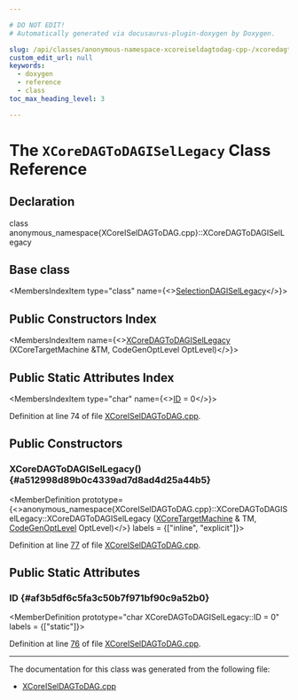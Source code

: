 ```yaml
---

# DO NOT EDIT!
# Automatically generated via docusaurus-plugin-doxygen by Doxygen.

slug: /api/classes/anonymous-namespace-xcoreiseldagtodag-cpp-/xcoredagtodagisellegacy
custom_edit_url: null
keywords:
  - doxygen
  - reference
  - class
toc_max_heading_level: 3

---
```





# The `XCoreDAGToDAGISelLegacy` Class Reference

<DoxygenPage pluginConfig={pluginConfig}>



## Declaration

<CodeBlock>class anonymous_namespace{XCoreISelDAGToDAG.cpp}::XCoreDAGToDAGISelLegacy</CodeBlock>

## Base class

<MembersIndex>

<MembersIndexItem
  type="class"
  name={<><a href="/docs/api/classes/llvm/selectiondagisellegacy">SelectionDAGISelLegacy</a></>}>
</MembersIndexItem>

</MembersIndex>

## Public Constructors Index

<MembersIndex>

<MembersIndexItem
  name={<><a href="#a512998d89b0c4339ad7d8ad4d25a44b5">XCoreDAGToDAGISelLegacy</a> (XCoreTargetMachine &amp;TM, CodeGenOptLevel OptLevel)</>}>
</MembersIndexItem>

</MembersIndex>

## Public Static Attributes Index

<MembersIndex>

<MembersIndexItem
  type="char"
  name={<><a href="#af3b5df6c5fa3c50b7f971bf90c9a52b0">ID</a> = 0</>}>
</MembersIndexItem>

</MembersIndex>


Definition at line 74 of file <a href="/docs/api/files/lib/lib/target/lib/target/xcore/xcoreiseldagtodag-cpp">XCoreISelDAGToDAG.cpp</a>.

<SectionDefinition>

## Public Constructors

### XCoreDAGToDAGISelLegacy() {#a512998d89b0c4339ad7d8ad4d25a44b5}

<MemberDefinition
  prototype={<>anonymous&#95;namespace&#123;XCoreISelDAGToDAG.cpp&#125;::XCoreDAGToDAGISelLegacy::XCoreDAGToDAGISelLegacy (<a href="/docs/api/classes/llvm/xcoretargetmachine">XCoreTargetMachine</a> &amp; TM, <a href="/docs/api/namespaces/llvm/#a8ec1bf8d7b792ca9fac56f8514db18d2">CodeGenOptLevel</a> OptLevel)</>}
  labels = {["inline", "explicit"]}>

Definition at line <a href="/docs/api/files/lib/lib/target/lib/target/xcore/xcoreiseldagtodag-cpp/#l00077">77</a> of file <a href="/docs/api/files/lib/lib/target/lib/target/xcore/xcoreiseldagtodag-cpp">XCoreISelDAGToDAG.cpp</a>.
</MemberDefinition>

</SectionDefinition>

<SectionDefinition>

## Public Static Attributes

### ID {#af3b5df6c5fa3c50b7f971bf90c9a52b0}

<MemberDefinition
  prototype="char XCoreDAGToDAGISelLegacy::ID = 0"
  labels = {["static"]}>

Definition at line <a href="/docs/api/files/lib/lib/target/lib/target/xcore/xcoreiseldagtodag-cpp/#l00076">76</a> of file <a href="/docs/api/files/lib/lib/target/lib/target/xcore/xcoreiseldagtodag-cpp">XCoreISelDAGToDAG.cpp</a>.
</MemberDefinition>

</SectionDefinition>

<hr/>

The documentation for this class was generated from the following file:

<ul>
<li><a href="/docs/api/files/lib/lib/target/lib/target/xcore/xcoreiseldagtodag-cpp">XCoreISelDAGToDAG.cpp</a></li>
</ul>

</DoxygenPage>

